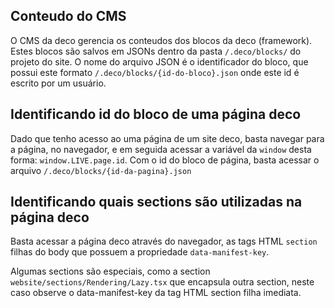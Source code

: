 ## Conteudo do CMS

O CMS da deco gerencia os conteudos dos blocos da deco (framework). Estes blocos são salvos em JSONs dentro da pasta `/.deco/blocks/` do projeto do site. O nome do arquivo JSON é o identificador do bloco, que possui este formato `/.deco/blocks/{id-do-bloco}.json` onde este id é escrito por um usuário.

## Identificando id do bloco de uma página deco

Dado que tenho acesso ao uma página de um site deco, basta navegar para a página, no navegador, e em seguida acessar
a variável da `window` desta forma: `window.LIVE.page.id`. Com o id do bloco de página, basta acessar o arquivo `/.deco/blocks/{id-da-pagina}.json`

## Identificando quais sections são utilizadas na página deco

Basta acessar a página deco através do navegador, as tags HTML `section` filhas do body que possuem a propriedade `data-manifest-key`.

Algumas sections são especiais, como a section `website/sections/Rendering/Lazy.tsx` que encapsula outra section, neste caso observe o data-manifest-key da tag HTML section filha imediata.
